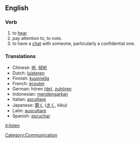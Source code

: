 ==English==
=== Verb ===

#to [[hear]]
#pay attention to, to note.
#to have a [[chat]] with someone, particularly a confidential one.

=== Translations ===
*Chinese: [[听]], [[倾听]]
*Dutch: [[luisteren]]
*Finnish: [[kuunnella]]
*French: [[écouter]]
*German: hören [[:de:hören|(de)]], [[zuhören]]
*Indonesian: [[dengar|mendengarkan]]
*Italian: [[ascoltare]]
*Japanese: [[聞く]] ([[きく]], kiku)
*Latin: [[auscultare]]
*Spanish: [[escuchar]]

[[it:listen]]
[[Category:Communication]]